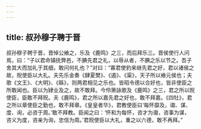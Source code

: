```yaml
---
---
---
```

title: 叔孙穆子聘于晋
---


叔孙穆子聘于晋，晋悼公飨之，乐及《鹿鸣》之三，而后拜乐三。晋侯使行人问焉，曰：“子以君命镇抚弊邑，不腆先君之礼，以辱从者，不腆之乐以节之。吾子舍其大而加礼于其细，敢问何礼也？”对曰：“寡君使豹来继先君之好，君以诸侯之故，贶使臣以大礼。夫先乐金奏《肆夏樊》、《遏》、《渠》，天子所以飨元侯也；夫歌《文王》、《大明》、《緜》，则两君相见之乐也。皆昭令德以合好也，皆非使臣之所敢闻也。臣以为肄业及之，故不敢拜。今伶箫詠歌及《鹿鸣》之三，君之所以贶使臣，臣敢不拜贶。夫《鹿鸣》，君之所以嘉先君之好也，敢不拜嘉。《四牡》，君之所以章使臣之勤也，敢不拜章。《皇皇者华》，君教使臣曰‘每怀靡及，诹、谋、度、询，必咨于周。’敢不拜教。臣闻之曰：‘怀和为每怀，咨才为诹，咨事为谋，咨义为度，咨亲为询，忠信为周。’君贶使臣以大礼，重之以六德，敢不再拜。”

